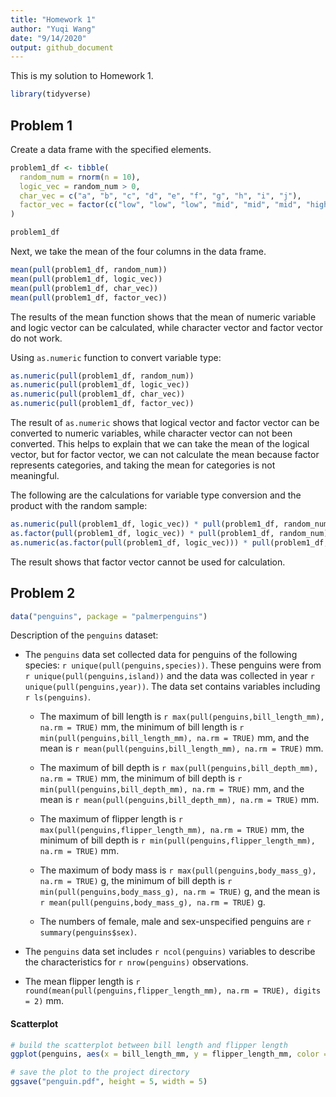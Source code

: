 ```yaml
---
title: "Homework 1"
author: "Yuqi Wang"
date: "9/14/2020"
output: github_document
---
```


This is my solution to Homework 1.

```r
library(tidyverse)
```

## Problem 1

Create a data frame with the specified elements.

```r
problem1_df <- tibble(
  random_num = rnorm(n = 10),
  logic_vec = random_num > 0,
  char_vec = c("a", "b", "c", "d", "e", "f", "g", "h", "i", "j"),
  factor_vec = factor(c("low", "low", "low", "mid", "mid", "mid", "high", "high", "high", "low"))
)

problem1_df
```


Next, we take the mean of the four columns in the data frame.

```r
mean(pull(problem1_df, random_num))
mean(pull(problem1_df, logic_vec))
mean(pull(problem1_df, char_vec))
mean(pull(problem1_df, factor_vec))
```

The results of the mean function shows that the mean of numeric variable and logic vector can be calculated, while character vector and factor vector do not work.

Using `as.numeric` function to convert variable type:

```r
as.numeric(pull(problem1_df, random_num))
as.numeric(pull(problem1_df, logic_vec))
as.numeric(pull(problem1_df, char_vec))
as.numeric(pull(problem1_df, factor_vec))
```

The result of `as.numeric` shows that logical vector and factor vector can be converted to numeric variables, while character vector can not been converted. This helps to explain that we can take the mean of the logical vector, but for factor vector, we can not calculate the mean because factor represents categories, and taking the mean for categories is not meaningful.

The following are the calculations for variable type conversion and the product with the random sample:

```r
as.numeric(pull(problem1_df, logic_vec)) * pull(problem1_df, random_num)
as.factor(pull(problem1_df, logic_vec)) * pull(problem1_df, random_num)
as.numeric(as.factor(pull(problem1_df, logic_vec))) * pull(problem1_df, random_num)
```

The result shows that factor vector cannot be used for calculation.

## Problem 2

```r
data("penguins", package = "palmerpenguins")
```

Description of the `penguins` dataset:

* The `penguins` data set collected data for penguins of the following species: `r unique(pull(penguins,species))`. These penguins were from `r unique(pull(penguins,island))` and the data was collected in year `r unique(pull(penguins,year))`. The data set contains variables including `r ls(penguins)`.

  * The maximum of bill length is `r max(pull(penguins,bill_length_mm), na.rm = TRUE)` mm, the minimum of bill length is `r min(pull(penguins,bill_length_mm), na.rm = TRUE)` mm, and the mean is `r mean(pull(penguins,bill_length_mm), na.rm = TRUE)` mm.

  * The maximum of bill depth is `r max(pull(penguins,bill_depth_mm), na.rm = TRUE)` mm, the minimum of bill depth is `r min(pull(penguins,bill_depth_mm), na.rm = TRUE)` mm, and the mean is `r mean(pull(penguins,bill_depth_mm), na.rm = TRUE)` mm.

  * The maximum of flipper length is `r max(pull(penguins,flipper_length_mm), na.rm = TRUE)` mm, the minimum of bill depth is `r min(pull(penguins,flipper_length_mm), na.rm = TRUE)` mm.

  * The maximum of body mass is `r max(pull(penguins,body_mass_g), na.rm = TRUE)` g, the minimum of bill depth is `r min(pull(penguins,body_mass_g), na.rm = TRUE)` g, and the mean is `r mean(pull(penguins,body_mass_g), na.rm = TRUE)` g.

  * The numbers of female, male and sex-unspecified penguins are `r summary(penguins$sex)`.

* The `penguins` data set includes `r ncol(penguins)` variables to describe the characteristics for `r nrow(penguins)` observations. 

* The mean flipper length is `r round(mean(pull(penguins,flipper_length_mm), na.rm = TRUE), digits = 2)` mm. 

#### Scatterplot

```r
# build the scatterplot between bill length and flipper length
ggplot(penguins, aes(x = bill_length_mm, y = flipper_length_mm, color = species)) + geom_point()

# save the plot to the project directory
ggsave("penguin.pdf", height = 5, width = 5)
```

